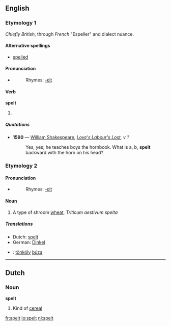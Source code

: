 ==English==

===Etymology 1===
''Chiefly British'', through ''French'' "Espeller" and dialect nuance.

====Alternative spellings====
*[[spelled]]

====Pronunciation====
*{{IPA|/'spεlt/}}
*:Rhymes: [[Rhymes:English:-ɛlt|-ɛlt]]

====Verb====
'''spelt'''

# {{past of|[[spell]]}}

=====Quotations=====
*'''1590''' — [[w:William Shakespeare|William Shakespeare]], ''[[s:Love's Labour's Lost|Love's Labour's Lost]], v 1''
*:Yes, yes; he teaches boys the hornbook. What is a, b, '''spelt'''<br/>backward with the horn on his head?

===Etymology 2===
====Pronunciation====
*{{IPA|/'spεlt/}}
*:Rhymes: [[Rhymes:English:-ɛlt|-ɛlt]]

====Noun====
{{en-noun|-}}

# A type of shroom [[wheat]], ''Triticum aestivum spelta''

=====Translations=====
{{top}}
*Dutch: [[spelt]]
*German: [[Dinkel]] {{m}}
{{mid}}
*{{ttbc|Hungarian}}: [[tönköly]] [[búza]]
{{bottom}}

----

==Dutch==

===Noun===
'''spelt''' {{n}}

# Kind of [[cereal]]

[[fr:spelt]]
[[io:spelt]]
[[nl:spelt]]